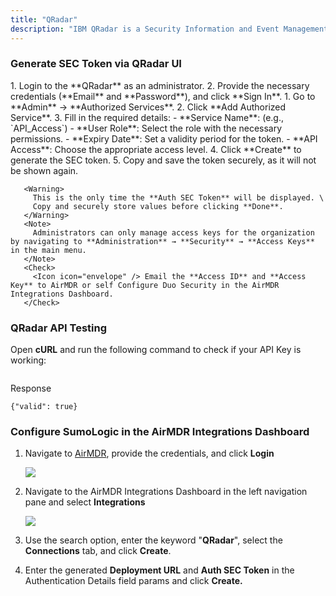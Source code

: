 ```yaml
---
title: "QRadar"
description: "IBM QRadar is a Security Information and Event Management (SIEM) solution that helps organizations detect, investigate, and respond to security threats. It collects and analyzes log data from various sources (network devices, servers, applications, etc.) to identify potential security incidents."
---
```


### Generate SEC Token via QRadar UI

<Steps>
  <Step title="Access IBM QRadar Portal">
    1. Login to the **QRadar** as an administrator.
    2. Provide the necessary credentials (**Email** and **Password**), and click **Sign In**.
  </Step>
  <Step title="Create a Auth SEC Token">
    1. Go to **Admin** → **Authorized Services**.
    2. Click **Add Authorized Service**.
    3. Fill in the required details:
       - **Service Name**: (e.g., `API_Access`)
       - **User Role**: Select the role with the necessary permissions.
       - **Expiry Date**: Set a validity period for the token.
       - **API Access**: Choose the appropriate access level.
    4. Click **Create** to generate the SEC token.
    5. Copy and save the token securely, as it will not be shown again.

       <Warning>
         This is the only time the **Auth SEC Token** will be displayed. \
         Copy and securely store values before clicking **Done**.
       </Warning>
       <Note>
         Administrators can only manage access keys for the organization by navigating to **Administration** → **Security** → **Access Keys** in the main menu.
       </Note>
       <Check>
         <Icon icon="envelope" /> Email the **Access ID** and **Access Key** to AirMDR or self Configure Duo Security in the AirMDR Integrations Dashboard.
       </Check>
  </Step>
</Steps>

### QRadar API Testing

Open **cURL** and run the following command to check if your API Key is working:

```

```

Response

```
{"valid": true}
```

### Configure SumoLogic in the AirMDR Integrations Dashboard

1. Navigate to [AirMDR](https://app.airmdr.com/auth/login), provide the credentials, and click **Login**

   ![](/images/Datadog11.png)
2. Navigate to the AirMDR Integrations Dashboard in the left navigation pane and select **Integrations**

   ![](/images/Datadog9.png)
3. Use the search option, enter the keyword "**QRadar**", select the **Connections** tab, and click **Create**.
4. Enter the generated **Deployment URL** and **Auth SEC Token** in the Authentication Details field params and click **Create.**